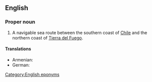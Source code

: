 ==English==
{{wikipedia}}
===Proper noun===
{{en-proper noun|sg=[[strait|Strait]] [[of]] [[Magellan]]}}

# A navigable sea route between the southern coast of [[Chile]] and the northern coast of [[Tierra del Fuego]].

====Translations====
{{trans-top|Strait of Magellan}}
* Armenian: {{t|hy|Մագելանի նեղուց|tr=Magelani neġuc’|sc=Armn}}
* German: {{t-|de|Magellanstraße|f}}
{{trans-mid}}
{{trans-bottom}}

[[Category:English eponyms]]